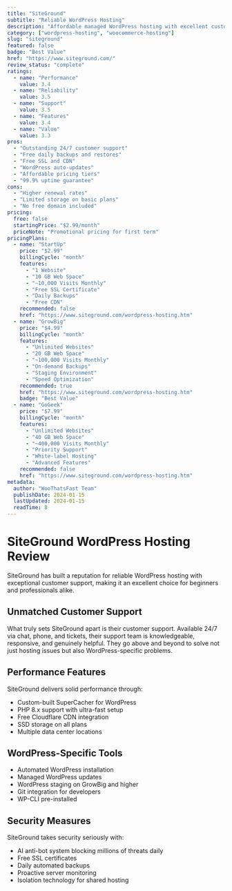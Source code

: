 ```yaml
---
title: "SiteGround"
subtitle: "Reliable WordPress Hosting"
description: "Affordable managed WordPress hosting with excellent customer support, solid performance, and comprehensive security features."
category: ["wordpress-hosting", "woocommerce-hosting"]
slug: "siteground"
featured: false
badge: "Best Value"
href: "https://www.siteground.com/"
review_status: "complete"
ratings:
  - name: "Performance"
    value: 3.4
  - name: "Reliability"
    value: 3.5
  - name: "Support"
    value: 3.5
  - name: "Features"
    value: 3.4
  - name: "Value"
    value: 3.3
pros:
  - "Outstanding 24/7 customer support"
  - "Free daily backups and restores"
  - "Free SSL and CDN"
  - "WordPress auto-updates"
  - "Affordable pricing tiers"
  - "99.9% uptime guarantee"
cons:
  - "Higher renewal rates"
  - "Limited storage on basic plans"
  - "No free domain included"
pricing:
  free: false
  startingPrice: "$2.99/month"
  priceNote: "Promotional pricing for first term"
pricingPlans:
  - name: "StartUp"
    price: "$2.99"
    billingCycle: "month"
    features:
      - "1 Website"
      - "10 GB Web Space"
      - "~10,000 Visits Monthly"
      - "Free SSL Certificate"
      - "Daily Backups"
      - "Free CDN"
    recommended: false
    href: "https://www.siteground.com/wordpress-hosting.htm"
  - name: "GrowBig"
    price: "$4.99"
    billingCycle: "month"
    features:
      - "Unlimited Websites"
      - "20 GB Web Space"
      - "~100,000 Visits Monthly"
      - "On-demand Backups"
      - "Staging Environment"
      - "Speed Optimization"
    recommended: true
    href: "https://www.siteground.com/wordpress-hosting.htm"
    badge: "Best Value"
  - name: "GoGeek"
    price: "$7.99"
    billingCycle: "month"
    features:
      - "Unlimited Websites"
      - "40 GB Web Space"
      - "~400,000 Visits Monthly"
      - "Priority Support"
      - "White-label Hosting"
      - "Advanced Features"
    recommended: false
    href: "https://www.siteground.com/wordpress-hosting.htm"
metadata:
  author: "WooThatsFast Team"
  publishDate: 2024-01-15
  lastUpdated: 2024-01-15
  readTime: 8
---
```


# SiteGround WordPress Hosting Review

SiteGround has built a reputation for reliable WordPress hosting with exceptional customer support, making it an excellent choice for beginners and professionals alike.

## Unmatched Customer Support

What truly sets SiteGround apart is their customer support. Available 24/7 via chat, phone, and tickets, their support team is knowledgeable, responsive, and genuinely helpful. They go above and beyond to solve not just hosting issues but also WordPress-specific problems.

## Performance Features

SiteGround delivers solid performance through:
- Custom-built SuperCacher for WordPress
- PHP 8.x support with ultra-fast setup
- Free Cloudflare CDN integration
- SSD storage on all plans
- Multiple data center locations

## WordPress-Specific Tools

- Automated WordPress installation
- Managed WordPress updates
- WordPress staging on GrowBig and higher
- Git integration for developers
- WP-CLI pre-installed

## Security Measures

SiteGround takes security seriously with:
- AI anti-bot system blocking millions of threats daily
- Free SSL certificates
- Daily automated backups
- Proactive server monitoring
- Isolation technology for shared hosting